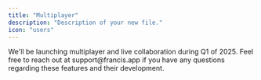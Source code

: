 ```yaml
---
title: "Multiplayer"
description: "Description of your new file."
icon: "users"
---
```


<Info>
  We'll be launching multiplayer and live collaboration during Q1 of 2025. Feel free to reach out at support@francis.app if you have any questions regarding these features and their development.
</Info>